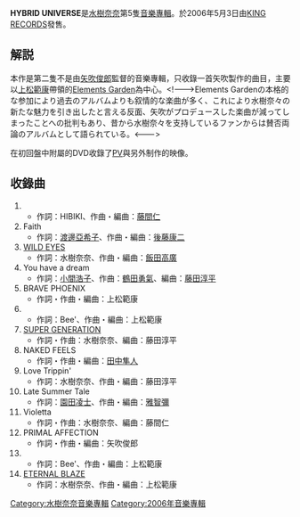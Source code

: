 {{Infobox Album |
| Name        = HYBRID UNIVERSE
| Type        = 專輯
| Artist      = [[水樹奈奈|水樹奈奈]]
| Cover       = Nana Mizuki Ablum5.jpg
| Released    = 2006年5月3日
| Recorded    = 
| Genre       = [[J-POP|J-POP]]
| Length      = 66分45秒
| Label       = [[Kingrecords|Kingrecords]]
| Producer    = AKIO MISHIMA
| Reviews     = 
| Last album  = [[ALIVE&KICKING|ALIVE&KICKING]]<br />（2004年）
| This album  = '''HYBRID UNIVERSE'''<br />（2006年）
| Next album  = [[THE_MUSEUM|THE MUSEUM]]<br />（2007年）
}}

'''HYBRID UNIVERSE'''是[[水樹奈奈|水樹奈奈]]第5隻[[音樂專輯|音樂專輯]]。於2006年5月3日由[[KING_RECORDS|KING RECORDS]]發售。

== 解説 ==
本作是第二隻不是由[[矢吹俊郎|矢吹俊郎]]監督的音樂專輯，只收錄一首矢吹製作的曲目，主要以[[上松範康|上松範康]]帶領的[[Elements_Garden|Elements Garden]]為中心。<!--->Elements Gardenの本格的な参加により過去のアルバムよりも叙情的な楽曲が多く、これにより水樹奈々の新たな魅力を引き出したと言える反面、矢吹がプロデュースした楽曲が減ってしまったことへの批判もあり、昔から水樹奈々を支持しているファンからは賛否両論のアルバムとして語られている。<--->

在初回盤中附屬的DVD收錄了[[音樂錄影帶|PV]]與另外制作的映像。

== 收錄曲 ==
# {{lang|ja|残光のガイア}}
#* 作詞：HIBIKI、作曲・編曲：[[藤間仁|藤間仁]]
# Faith
#* 作詞：[[渡邊亞希子|渡邊亞希子]]、作曲・編曲：[[後藤康二|後藤康二]]
# [[WILD_EYES|WILD EYES]]
#* 作詞：水樹奈奈、作曲・編曲：[[飯田高廣|飯田高廣]]
# You have a dream
#* 作詞：[[小間浩子|小間浩子]]、作曲：[[鶴田勇氣|鶴田勇氣]]、編曲：[[藤田淳平|藤田淳平]]
# BRAVE PHOENIX
#* 作詞・作曲・編曲：上松範康
# {{lang|ja|星空と月と花火の下}}
#* 作詞：Bee'、作曲・編曲：上松範康
# [[SUPER_GENERATION|SUPER GENERATION]]
#* 作詞・作曲：水樹奈奈、編曲：藤田淳平
# NAKED FEELS
#* 作詞・作曲・編曲：[[田中隼人|田中隼人]]
# Love Trippin'
#* 作詞：水樹奈奈、作曲・編曲：藤田淳平
# Late Summer Tale
#* 作詞：[[園田凌士|園田凌士]]、作曲・編曲：[[雅智彌|雅智彌]]
# Violetta
#* 作詞・作曲：水樹奈奈、編曲：藤間仁
# PRIMAL AFFECTION
#* 作詞・作曲・編曲：矢吹俊郎
# {{lang|ja|ひとつだけ誓えるなら}}
#* 作詞：Bee'、作曲・編曲：上松範康
# [[ETERNAL_BLAZE|ETERNAL BLAZE]]
#* 作詞：水樹奈奈、作曲・編曲：上松範康

{{水樹奈奈}}
{{Album-stub}}
{{DEFAULTSORT:Hybrid Universe}}

[[Category:水樹奈奈音樂專輯|Category:水樹奈奈音樂專輯]]
[[Category:2006年音樂專輯|Category:2006年音樂專輯]]